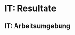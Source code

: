 # IT: Resultate

## IT: Arbeitsumgebung






<!-- the last line needs to specify the \newpage-command -->
\newpage